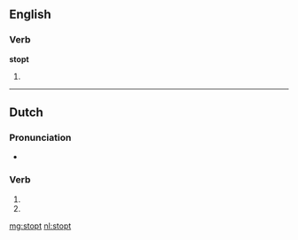 ==English==

===Verb===
'''stopt'''

# {{obsolete spelling of|[[stopped]]}}

----

==Dutch==

===Pronunciation===
* {{rhymes|ɔpt|lang=nl}}

===Verb===
{{infl|nl}}

# {{nl-verb-form|p=23|n=sg|t=pres|m=ind|stoppen}}
# {{nl-verb-form|n=pl|m=imp|stoppen}}

[[mg:stopt]]
[[nl:stopt]]